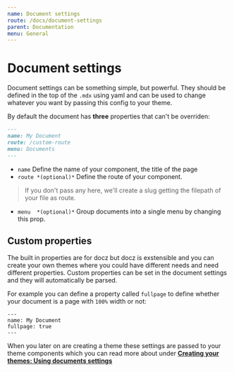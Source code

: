 ```yaml
---
name: Document settings
route: /docs/document-settings
parent: Documentation
menu: General
---
```


# Document settings

Document settings can be something simple, but powerful. They should be defined in the top of the `.mdx`
using yaml and can be used to change whatever you want by passing this config to your theme.

By default the document has **three** properties that can't be overriden:

```markdown
---
name: My Document
route: /custom-route
menu: Documents
---
```

- `name` Define the name of your component, the title of the page
- `route *(optional)*` Define the route of your component.

>If you don't pass any here, we'll create a slug getting the filepath of your file as route.

- `menu  *(optional)*` Group documents into a single menu by changing this prop.

## Custom properties

The built in properties are for docz but docz is exstensible and you can create your own themes where you could have different needs and need different properties. Custom properties can be set in the document settings and they will automatically be parsed.

For example you can define a property called `fullpage` to define whether your document is a page with `100%` width or not:
```
---
name: My Document
fullpage: true
---
```

When you later on are creating a theme these settings are passed to your theme components which you can read more about under [**Creating your themes: Using documents settings**](/docz/creating-your-themes#using-documents-settings)
